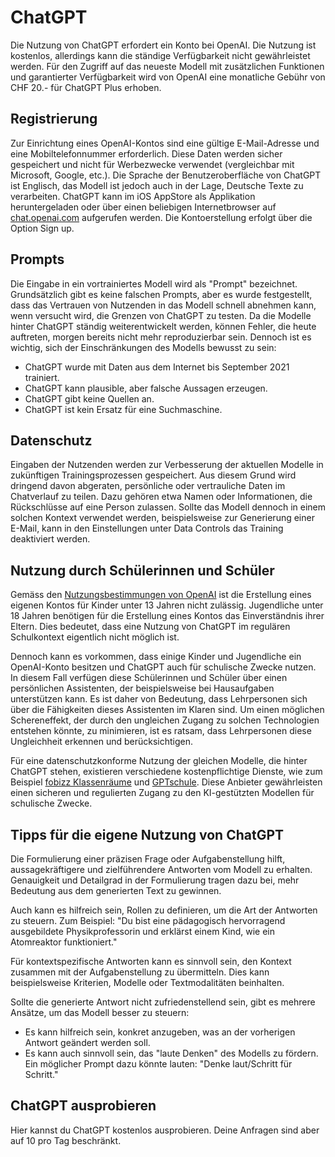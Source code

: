 

# ChatGPT
Die Nutzung von ChatGPT erfordert ein Konto bei OpenAI. Die Nutzung ist kostenlos, allerdings kann die ständige Verfügbarkeit nicht gewährleistet werden. Für den Zugriff auf das neueste Modell mit zusätzlichen Funktionen und garantierter Verfügbarkeit wird von OpenAI eine monatliche Gebühr von CHF 20.- für ChatGPT Plus erhoben.


<MDXImage src="/screenshots/chatgpt-screenshot.png" alt="ChatGPT Benutzeroberfläche" />


## Registrierung
Zur Einrichtung eines OpenAI-Kontos sind eine gültige E-Mail-Adresse und eine Mobiltelefonnummer erforderlich. Diese Daten werden sicher gespeichert und nicht für Werbezwecke verwendet (vergleichbar mit Microsoft, Google, etc.). Die Sprache der Benutzeroberfläche von ChatGPT ist Englisch, das Modell ist jedoch auch in der Lage, Deutsche Texte zu verarbeiten. ChatGPT kann im iOS AppStore als Applikation heruntergeladen oder über einen beliebigen Internetbrowser auf [chat.openai.com](https://chat.openai.com) aufgerufen werden. Die Kontoerstellung erfolgt über die Option  Sign up.


## Prompts
Die Eingabe in ein vortrainiertes Modell wird als "Prompt" bezeichnet. Grundsätzlich gibt es keine falschen Prompts, aber es wurde festgestellt, dass das Vertrauen von Nutzenden in das Modell schnell abnehmen kann, wenn versucht wird, die Grenzen von ChatGPT zu testen. Da die Modelle hinter ChatGPT ständig weiterentwickelt werden, können Fehler, die heute auftreten, morgen bereits nicht mehr reproduzierbar sein. Dennoch ist es wichtig, sich der Einschränkungen des Modells bewusst zu sein:
-	ChatGPT wurde mit Daten aus dem Internet bis September 2021 trainiert.
-	ChatGPT kann plausible, aber falsche Aussagen erzeugen.
-	ChatGPT gibt keine Quellen an.
-	ChatGPT ist kein Ersatz für eine Suchmaschine.


## Datenschutz
Eingaben der Nutzenden werden zur Verbesserung der aktuellen Modelle in zukünftigen Trainingsprozessen gespeichert. Aus diesem Grund wird dringend davon abgeraten, persönliche oder vertrauliche Daten im Chatverlauf zu teilen. Dazu gehören etwa Namen oder Informationen, die Rückschlüsse auf eine Person zulassen. Sollte das Modell dennoch in einem solchen Kontext verwendet werden, beispielsweise zur Generierung einer E-Mail, kann in den Einstellungen unter Data Controls das Training deaktiviert werden.


<MDXImage src="/screenshots/chatgpt-settings.png" alt="Ausschalten der Chat History & Training" />


## Nutzung durch Schülerinnen und Schüler
Gemäss den [Nutzungsbestimmungen von OpenAI](https://openai.com/policies/terms-of-use) ist die Erstellung eines eigenen Kontos für Kinder unter 13 Jahren nicht zulässig. Jugendliche unter 18 Jahren benötigen für die Erstellung eines Kontos das Einverständnis ihrer Eltern. Dies bedeutet, dass eine Nutzung von ChatGPT im regulären Schulkontext eigentlich nicht möglich ist.

Dennoch kann es vorkommen, dass einige Kinder und Jugendliche ein OpenAI-Konto besitzen und ChatGPT auch für schulische Zwecke nutzen. In diesem Fall verfügen diese Schülerinnen und Schüler über einen persönlichen Assistenten, der beispielsweise bei Hausaufgaben unterstützen kann. Es ist daher von Bedeutung, dass Lehrpersonen sich über die Fähigkeiten dieses Assistenten im Klaren sind. Um einen möglichen Schereneffekt, der durch den ungleichen Zugang zu solchen Technologien entstehen könnte, zu minimieren, ist es ratsam, dass Lehrpersonen diese Ungleichheit erkennen und berücksichtigen.

Für eine datenschutzkonforme Nutzung der gleichen Modelle, die hinter ChatGPT stehen, existieren verschiedene kostenpflichtige Dienste, wie zum Beispiel [fobizz Klassenräume](https://fobizz.com/klassenraeume_ki/) und [GPTschule](https://gptschule.de). Diese Anbieter gewährleisten einen sicheren und regulierten Zugang zu den KI-gestützten Modellen für schulische Zwecke.


## Tipps für die eigene Nutzung von ChatGPT
Die Formulierung einer präzisen Frage oder Aufgabenstellung hilft, aussagekräftigere und zielführendere Antworten vom Modell zu erhalten. Genauigkeit und Detailgrad in der Formulierung tragen dazu bei, mehr Bedeutung aus dem generierten Text zu gewinnen.

Auch kann es hilfreich sein, Rollen zu definieren, um die Art der Antworten zu steuern. Zum Beispiel: "Du bist eine pädagogisch hervorragend ausgebildete Physikprofessorin und erklärst einem Kind, wie ein Atomreaktor funktioniert."

Für kontextspezifische Antworten kann es sinnvoll sein, den Kontext zusammen mit der Aufgabenstellung zu übermitteln. Dies kann beispielsweise Kriterien, Modelle oder Textmodalitäten beinhalten.

Sollte die generierte Antwort nicht zufriedenstellend sein, gibt es mehrere Ansätze, um das Modell besser zu steuern:
-	Es kann hilfreich sein, konkret anzugeben, was an der vorherigen Antwort geändert werden soll.
-	Es kann auch sinnvoll sein, das "laute Denken" des Modells zu fördern. Ein möglicher Prompt dazu könnte lauten: "Denke laut/Schritt für Schritt."

## ChatGPT ausprobieren
Hier kannst du ChatGPT kostenlos ausprobieren. Deine Anfragen sind aber auf 10 pro Tag beschränkt.
<Chat />